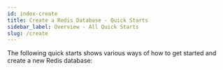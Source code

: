 ```yaml
---
id: index-create
title: Create a Redis Database - Quick Starts
sidebar_label: Overview - All Quick Starts
slug: /create
---
```



The following quick starts shows various ways of how to get started and create a new Redis database:

<div className="row">
  <div className="col">
     <RedisCard
        title="Redis Stack"
        description="Create database using Redis Stack"
        page="/create/redis-stack"
        />
 </div>

<div className="col">
  <RedisCard
    title="Redis Functions"
    description="Getting started with Redis Functions"
    page="/create/redis-functions"
  />
</div>

<div className="col">
  <RedisCard
    title="Redis Enterprise Cloud"
    imgPath="recloud.png"
    description="Create database using Redis Enterprise Cloud"
    preview="recloud.png"
    page="/create/rediscloud"
  />
</div>

 <div className="col">
    <RedisCard
        title="Redis on Heroku"
        description="Create Redis database on Heroku"
        page="/create/heroku"
        />
 </div>
</div>

<div className="row">
 <div className="col">
    <RedisCard
        title="Redis on Azure Cache"
        description="Create Redis database on Azure Cache"
        page="/create/azure"
        />
 </div>

<div className="col">
  <RedisCard
    title="Redis on Google Cloud"
    imgPath="recloud.png"
    description="Create Redis database using Google Cloud"
    preview="recloud.png"
    page="/create/gcp"
  />
</div>

 <div className="col">
    <RedisCard
        title="Redis on AWS"
        description="Create Redis database on AWS"
        page="/create/aws"
        />
 </div>
</div>

<div className="row">

<div className="col">
  <RedisCard
    title="Redis on Docker"
    description="Create Redis database on Docker"
    page="/create/docker"
  />
</div>

<div className="col">
  <RedisCard
    title="Redis on Kubernetes"
    imgPath="recloud.png"
    description="Create Redis database on Kubernetes Platform"
    preview="recloud.png"
    page="/create/kubernetes"
  />
</div>

 <div className="col">
    <RedisCard
        title="Redis from Source"
        description="Create Redis database from Source"
        page="/create/from-source"
        />
  </div>
</div>

<div className="row">

<div className="col">
  <RedisCard
    title="Redis on Mac"
    description="Create Redis database on Mac using Homebrew"
    page="/create/homebrew"
  />
</div>

</div>
